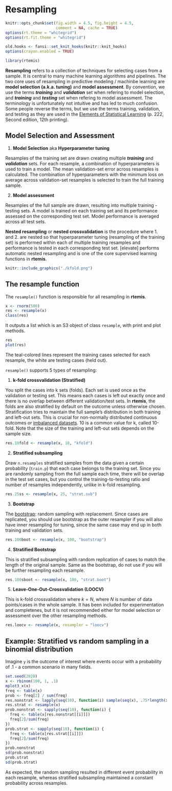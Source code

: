 # Resampling {#resampling}

```r
knitr::opts_chunk$set(fig.width = 4.5, fig.height = 4.5,
                      comment = NA, cache = TRUE) 
options(rt.theme = "whitegrid")
options(rt.fit.theme = "whitegrid")
```

```r
old.hooks <- fansi::set_knit_hooks(knitr::knit_hooks)
options(crayon.enabled = TRUE)
```

```r
library(rtemis)
```

**Resampling** refers to a collection of techniques for selecting cases from a sample. It is central to many machine learning algorithms and pipelines. The two core uses of resampling in predictive modeling / machinbe learning are **model selection (a.k.a. tuning)** and **model assessment**. By convention, we use the terms ***training*** and ***validation*** set when refering to model selection, and ***training*** and ***testing*** set when refering to model assessment. The terminology is unfortunately not intuitive and has led to much confusion. Some people reverse the terms, but we  use the terms training, validation, and testing as they are used in the [Elements of Statistical Learning](https://web.stanford.edu/~hastie/ElemStatLearn/) (p. 222, Second edition, 12th printing).

## Model Selection and Assessment

1. **Model Selection** aka **Hyperparameter tuning**  

Resamples of the training set are drawn creating multiple ***training*** and ***validation*** sets. For each resample, a combination of hyperparameters is used to train a model. The mean validation-set error across resamples is calculated. The combination of hyperparameters with the minimum loss on average across validation-set resamples is selected to train the full training sample. 

2. **Model assessment**  

Resamples of the full sample are drawn, resulting into multiple training - testing sets. A model is trained on each training set and its performance assessed on the corresponding test set. Model performance is averaged across all test sets.

**Nested resampling** or **nested crossvalidation** is the procedure where 1. and 2. are nested so that hyperparameter tuning (resampling of the training set) is performed within each of multiple training resamples and performance is tested in each corresponding test set. [elevate] performs automatic nested resampling and is one of the core supervised learning functions in **rtemis**.  

```r
knitr::include_graphics("./kfold.png")
```

## The resample function

The `resample()` function is responsible for all resampling in **rtemis**.  

```r
x <- rnorm(500)
res <- resample(x)
class(res)
```

It outputs a list which is an S3 object of class `resample`, with print and plot methods.

```r
res
plot(res)
```

The teal-colored lines represent the training cases selected for each resample, the white are testing cases (held out).  

`resample()` supports 5 types of resampling:  

1. **k-fold crossvalidation (Stratified)**   

You split the cases into k sets (folds). Each set is used once as the validation or testing set. This means each cases is left out exactly once and there is no overlap between different validation/test sets. In **rtemis**, the folds are also stratified by default on the outcome unless otherwise chosen. Stratification tries to maintain the full sample's distribution in both training and left-out sets. This is crucial for non-normally distributed continuous outcomes or [imbalanced datasets](#imbalanced). 10 is a common value for k, called 10-fold. Note that the size of the training and left-out sets depends on the sample size.

```r
res.10fold <- resample(x, 10, "kfold")
```

2. **Stratified subsampling**  

Draw `n.resamples` stratified samples from the data given a certain probability (`train.p`) that each case belongs to the training set. Since you are randomly sampling from the full sample  each time, there will be overlap in the test set cases, but you control the training-to-testing ratio and number of resamples independently, unlike in k-fold resampling.
```r
res.25ss <- resample(x, 25, "strat.sub")
```

3. **Bootstrap**  

The [bootstrap](https://en.wikipedia.org/wiki/Bootstrapping_(statistics)): random sampling with replacement. Since cases are replicated, you should use bootstrap as the outer resampler if you will also have inner resampling for tuning, since the same case may end up in both training and validation sets. 
```r
res.100boot <- resample(x, 100, "bootstrap")
```

4. **Stratified Bootstrap**  

This is stratified subsampling with random replication of cases to match the length of the original sample. Same as the bootstrap, do not use if you will be further resampling each resample.

```r
res.100sboot <- resample(x, 100, "strat.boot")
```

5. **Leave-One-Out-Crossvalidation (LOOCV)**  

This is k-fold crossvalidation where $k = N$, where $N$ is number of data points/cases in the whole sample. It has been included for experimentation and completenes, but it is not recommended either for model selection or assessment over the other resampling methods.

```r
res.loocv <- resample(x, resampler = "loocv")
```

## Example: Stratified vs random sampling in a binomial distribution

Imagine `y` is the outcome of interest where events occur with a probability of .1 - a common scenario in many fields.

```r
set.seed(2020)
x <- rbinom(100, 1, .1)
mplot3_x(x)
freq <- table(x)
prob <- freq[2] / sum(freq)
res.nonstrat <- lapply(seq(10), function(i) sample(seq(x), .75*length(x)))
res.strat <- resample(x)
prob.nonstrat <- sapply(seq(10), function(i) {
  freq <- table(x[res.nonstrat[[i]]])
  freq[2]/sum(freq)
})
prob.strat <- sapply(seq(10), function(i) {
  freq <- table(x[res.strat[[i]]])
  freq[2]/sum(freq)
})
prob.nonstrat
sd(prob.nonstrat)
prob.strat
sd(prob.strat)
```

As expected, the random sampling resulted in different event probability in each resample, whereas stratified subsampling maintained a constant probability across resamples.
